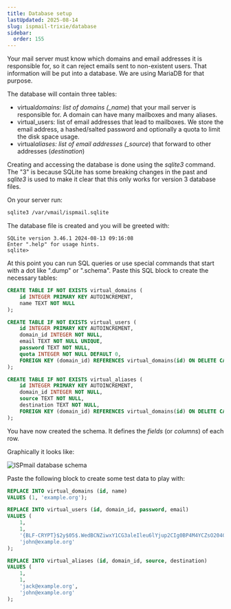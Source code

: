 ```yaml
---
title: Database setup
lastUpdated: 2025-08-14
slug: ispmail-trixie/database
sidebar:
  order: 155
---
```



Your mail server must know which domains and email addresses it is responsible for, so it can reject emails sent to
non-existent users. That information will be put into a database. We are using MariaDB for that purpose.

The database will contain three tables:

- virtual*domains: list of domains (\_name*) that your mail server is responsible for. A domain can have many mailboxes
  and many aliases.
- virtual_users: list of email addresses that lead to mailboxes. We store the email address, a hashed/salted password
  and optionally a quota to limit the disk space usage.
- virtual*aliases: list of email addresses (\_source*) that forward to other addresses (_destination_)

Creating and accessing the database is done using the _sqlite3_ command. The "3" is because SQLite has some breaking
changes in the past and _sqlite3_ is used to make it clear that this only works for version 3 database files.

On your server run:

```sh
sqlite3 /var/vmail/ispmail.sqlite
```

The database file is created and you will be greeted with:

```
SQLite version 3.46.1 2024-08-13 09:16:08
Enter ".help" for usage hints.
sqlite>
```

At this point you can run SQL queries or use special commands that start with a dot like ".dump" or ".schema". Paste
this SQL block to create the necessary tables:

```sql
CREATE TABLE IF NOT EXISTS virtual_domains (
    id INTEGER PRIMARY KEY AUTOINCREMENT,
    name TEXT NOT NULL
);

CREATE TABLE IF NOT EXISTS virtual_users (
    id INTEGER PRIMARY KEY AUTOINCREMENT,
    domain_id INTEGER NOT NULL,
    email TEXT NOT NULL UNIQUE,
    password TEXT NOT NULL,
    quota INTEGER NOT NULL DEFAULT 0,
    FOREIGN KEY (domain_id) REFERENCES virtual_domains(id) ON DELETE CASCADE
);

CREATE TABLE IF NOT EXISTS virtual_aliases (
    id INTEGER PRIMARY KEY AUTOINCREMENT,
    domain_id INTEGER NOT NULL,
    source TEXT NOT NULL,
    destination TEXT NOT NULL,
    FOREIGN KEY (domain_id) REFERENCES virtual_domains(id) ON DELETE CASCADE
);
```

You have now created the schema. It defines the _fields_ (or _columns_) of each row.

Graphically it looks like:

![ISPmail database schema](images/sqlite-schema.png)

<Aside title="What are foreign keys?">

</Aside>

Paste the following block to create some test data to play with:

```sql
REPLACE INTO virtual_domains (id, name)
VALUES (1, 'example.org');

REPLACE INTO virtual_users (id, domain_id, password, email)
VALUES (
    1,
    1,
    '{BLF-CRYPT}$2y$05$.WedBCNZiwxY1CG3aleIleu6lYjup2CIg0BP4M4YCZsO204Czz07W',
    'john@example.org'
);

REPLACE INTO virtual_aliases (id, domain_id, source, destination)
VALUES (
    1,
    1,
    'jack@example.org',
    'john@example.org'
);
```
